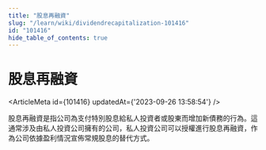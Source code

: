 ```yaml
---
title: "股息再融資"
slug: "/learn/wiki/dividendrecapitalization-101416"
id: "101416"
hide_table_of_contents: true
---
```



# 股息再融資

<ArticleMeta id={101416} updatedAt={'2023-09-26 13:58:54'} />
<div className='border-solid border-b border-t-0 my-4 border-[var(--ifm-color-gray-300)]' />

股息再融資是指公司為支付特別股息給私人投資者或股東而增加新債務的行為。這通常涉及由私人投資公司擁有的公司，私人投資公司可以授權進行股息再融資，作為公司依據盈利情況宣佈常規股息的替代方式。
